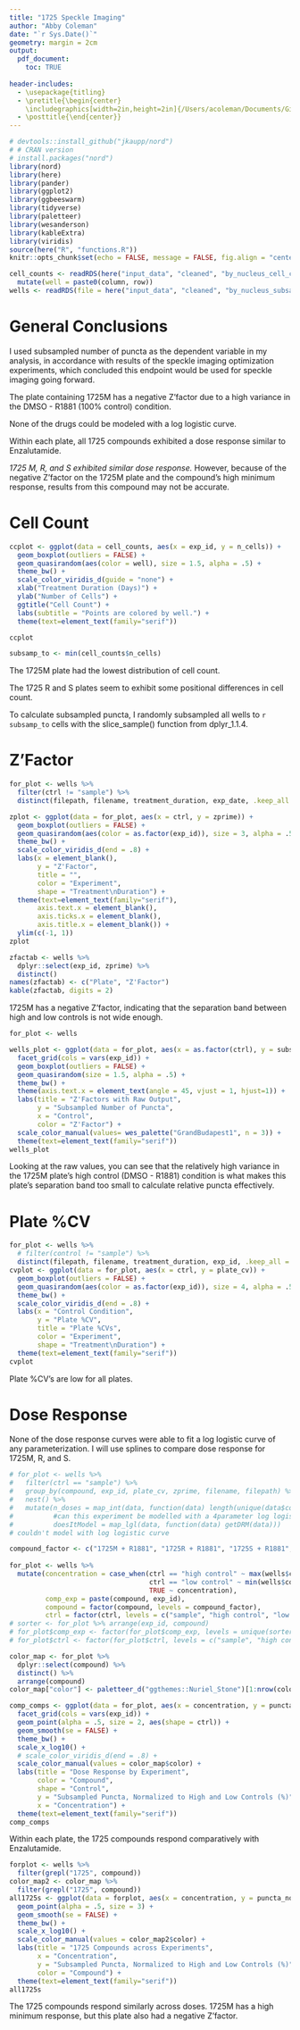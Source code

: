 ```yaml
---
title: "1725 Speckle Imaging"
author: "Abby Coleman"
date: "`r Sys.Date()`"
geometry: margin = 2cm
output: 
  pdf_document:
    toc: TRUE
    
header-includes:
  - \usepackage{titling}
  - \pretitle{\begin{center}
    \includegraphics[width=2in,height=2in]{/Users/acoleman/Documents/GitHub/speckle.imaging/images/Ellison Medical Institute Logo_Bronze.png}\LARGE\\}
  - \posttitle{\end{center}}
---
```


```r
# devtools::install_github("jkaupp/nord")
# # CRAN version
# install.packages("nord")
library(nord)
library(here)
library(pander)
library(ggplot2)
library(ggbeeswarm)
library(tidyverse)
library(paletteer)
library(wesanderson)
library(kableExtra)
library(viridis)
source(here("R", "functions.R"))
knitr::opts_chunk$set(echo = FALSE, message = FALSE, fig.align = "center")
```



```r
cell_counts <- readRDS(here("input_data", "cleaned", "by_nucleus_cell_counts_1725.RDS")) %>%
  mutate(well = paste0(column, row))
wells <- readRDS(file = here("input_data", "cleaned", "by_nucleus_subsamp_1725.RDS"))
```

# General Conclusions

I used subsampled number of puncta as the dependent variable in my analysis, in accordance with results of the speckle imaging optimization experiments, which concluded this endpoint would be used for speckle imaging going forward.

The plate containing 1725M has a negative Z'factor due to a high variance in the DMSO - R1881 (100% control) condition.

None of the drugs could be modeled with a log logistic curve.

Within each plate, all 1725 compounds exhibited a dose response similar to Enzalutamide.

*1725 M, R, and S exhibited similar dose response.* However, because of the negative Z'factor on the 1725M plate and the compound's high minimum response, results from this compound may not be accurate.


# Cell Count

```r
ccplot <- ggplot(data = cell_counts, aes(x = exp_id, y = n_cells)) +
  geom_boxplot(outliers = FALSE) +
  geom_quasirandom(aes(color = well), size = 1.5, alpha = .5) +
  theme_bw() +
  scale_color_viridis_d(guide = "none") +
  xlab("Treatment Duration (Days)") +
  ylab("Number of Cells") +
  ggtitle("Cell Count") +
  labs(subtitle = "Points are colored by well.") +
  theme(text=element_text(family="serif"))

ccplot

subsamp_to <- min(cell_counts$n_cells)
```

The 1725M plate had the lowest distribution of cell count. 

The 1725 R and S plates seem to exhibit some positional differences in cell count.

To calculate subsampled puncta, I randomly subsampled all wells to `r subsamp_to` cells with the slice_sample() function from dplyr_1.1.4.

\newpage

# Z'Factor

```r
for_plot <- wells %>%
  filter(ctrl != "sample") %>%
  distinct(filepath, filename, treatment_duration, exp_date, .keep_all = TRUE)

zplot <- ggplot(data = for_plot, aes(x = ctrl, y = zprime)) +
  geom_boxplot(outliers = FALSE) +
  geom_quasirandom(aes(color = as.factor(exp_id)), size = 3, alpha = .5) +
  theme_bw() +
  scale_color_viridis_d(end = .8) +
  labs(x = element_blank(),
       y = "Z'Factor",
       title = "",
       color = "Experiment",
       shape = "Treatment\nDuration") +
  theme(text=element_text(family="serif"),
       axis.text.x = element_blank(),
       axis.ticks.x = element_blank(),
       axis.title.x = element_blank()) +
  ylim(c(-1, 1))
zplot
```

```r
zfactab <- wells %>%
  dplyr::select(exp_id, zprime) %>%
  distinct()
names(zfactab) <- c("Plate", "Z'Factor")
kable(zfactab, digits = 2)
```

1725M has a negative Z'factor, indicating that the separation band between high and low controls is not wide enough.

```r
for_plot <- wells

wells_plot <- ggplot(data = for_plot, aes(x = as.factor(ctrl), y = subsamp_puncta, color = factor(round(zprime, 2)))) +
  facet_grid(cols = vars(exp_id)) +
  geom_boxplot(outliers = FALSE) +
  geom_quasirandom(size = 1.5, alpha = .5) +
  theme_bw() +
  theme(axis.text.x = element_text(angle = 45, vjust = 1, hjust=1)) +
  labs(title = "Z'Factors with Raw Output",
       y = "Subsampled Number of Puncta",
       x = "Control",
       color = "Z'Factor") +
  scale_color_manual(values= wes_palette("GrandBudapest1", n = 3)) +
  theme(text=element_text(family="serif"))
wells_plot
```

Looking at the raw values, you can see that the relatively high variance in the 1725M plate's high control (DMSO - R1881) condition is what makes this plate's separation band too small to calculate relative puncta effectively.

\newpage

# Plate %CV


```r
for_plot <- wells %>%
  # filter(control != "sample") %>%
  distinct(filepath, filename, treatment_duration, exp_id, .keep_all = TRUE)
cvplot <- ggplot(data = for_plot, aes(x = ctrl, y = plate_cv)) +
  geom_boxplot(outliers = FALSE) +
  geom_quasirandom(aes(color = as.factor(exp_id)), size = 4, alpha = .5) +
  theme_bw() +
  scale_color_viridis_d(end = .8) +
  labs(x = "Control Condition",
       y = "Plate %CV",
       title = "Plate %CVs",
       color = "Experiment",
       shape = "Treatment\nDuration") +
  theme(text=element_text(family="serif"))
cvplot
```

Plate %CV's are low for all plates.

\newpage

# Dose Response

None of the dose response curves were able to fit a log logistic curve of any parameterization. I will use splines to compare dose response for 1725M, R, and S.

```r
# for_plot <- wells %>%
#   filter(ctrl == "sample") %>%
#   group_by(compound, exp_id, plate_cv, zprime, filename, filepath) %>%
#   nest() %>%
#   mutate(n_doses = map_int(data, function(data) length(unique(data$concentration))),
#          #can this experiment be modelled with a 4parameter log logistic dose response curve?
#          doesItModel = map_lgl(data, function(data) getDRM(data)))
# couldn't model with log logistic curve

compound_factor <- c("1725M + R1881", "1725R + R1881", "1725S + R1881", "DMSO + R881", "DMSO - R1881", "Enz + R1881")
  
for_plot <- wells %>%
  mutate(concentration = case_when(ctrl == "high control" ~ max(wells$concentration, na.rm = TRUE),
                                   ctrl == "low control" ~ min(wells$concentration, na.rm = TRUE),
                                   TRUE ~ concentration),
         comp_exp = paste(compound, exp_id),
         compound = factor(compound, levels = compound_factor),
         ctrl = factor(ctrl, levels = c("sample", "high control", "low control")))
# sorter <- for_plot %>% arrange(exp_id, compound)
# for_plot$comp_exp <- factor(for_plot$comp_exp, levels = unique(sorter$comp_exp))
# for_plot$ctrl <- factor(for_plot$ctrl, levels = c("sample", "high control", "low control"))

color_map <- for_plot %>%
  dplyr::select(compound) %>%
  distinct() %>%
  arrange(compound)
color_map["color"] <- paletteer_d("ggthemes::Nuriel_Stone")[1:nrow(color_map)]

comp_comps <- ggplot(data = for_plot, aes(x = concentration, y = puncta_normalized, color = compound)) +
  facet_grid(cols = vars(exp_id)) +
  geom_point(alpha = .5, size = 2, aes(shape = ctrl)) +
  geom_smooth(se = FALSE) +
  theme_bw() +
  scale_x_log10() +
  # scale_color_viridis_d(end = .8) +
  scale_color_manual(values = color_map$color) +
  labs(title = "Dose Response by Experiment",
       color = "Compound",
       shape = "Control",
       y = "Subsampled Puncta, Normalized to High and Low Controls (%)",
       x = "Concentration") +
  theme(text=element_text(family="serif"))
comp_comps
```
Within each plate, the 1725 compounds respond comparatively with Enzalutamide.

```r
forplot <- wells %>%
  filter(grepl("1725", compound))
color_map2 <- color_map %>%
  filter(grepl("1725", compound))
all1725s <- ggplot(data = forplot, aes(x = concentration, y = puncta_normalized, color = compound)) +
  geom_point(alpha = .5, size = 3) +
  geom_smooth(se = FALSE) +
  theme_bw() +
  scale_x_log10() +
  scale_color_manual(values = color_map2$color) +
  labs(title = "1725 Compounds across Experiments",
       x = "Concentration",
       y = "Subsampled Puncta, Normalized to High and Low Controls (%)",
       color = "Compound") +
  theme(text=element_text(family="serif"))
all1725s
```

The 1725 compounds respond similarly across doses. 1725M has a high minimum response, but this plate also had a negative Z'factor.
